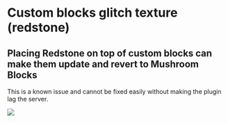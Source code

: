 # Custom blocks glitch texture \(redstone\)

## Placing Redstone on top of custom blocks can make them update and revert to Mushroom Blocks


<Warning>
This is a known issue and cannot be fixed easily without making the plugin lag the server.
</Warning>



<Card title="616" icon="link" href="https://github.com/PluginBugs/Issues-ItemsAdder/issues/616" horizontal></Card>


![](assets/images/immagine%20%2839%29.png)